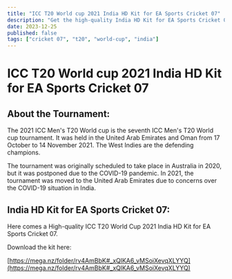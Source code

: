 ```yaml
---
title: "ICC T20 World cup 2021 India HD Kit for EA Sports Cricket 07"
description: "Get the high-quality India HD Kit for EA Sports Cricket 07 for the 2021 ICC Men's T20 World Cup."
date: 2023-12-25
published: false
tags: ["cricket 07", "t20", "world-cup", "india"]
---
```


# ICC T20 World cup 2021 India HD Kit for EA Sports Cricket 07

## **About the Tournament:**

The 2021 ICC Men's T20 World cup is the seventh ICC Men's T20 World cup tournament. It was held in the United Arab Emirates and Oman from 17 October to 14 November 2021. The West Indies are the defending champions.

The tournament was originally scheduled to take place in Australia in 2020, but it was postponed due to the COVID-19 pandemic. In 2021, the tournament was moved to the United Arab Emirates due to concerns over the COVID-19 situation in India.

## **India HD Kit for EA Sports Cricket 07:**

Here comes a High-quality ICC T20 World Cup 2021 India HD Kit for EA Sports Cricket 07.

Download the kit here:

[https://mega.nz/folder/rv4AmBbK#_xQlKA6_vMSoiXevqXLYYQ](https://mega.nz/folder/rv4AmBbK#_xQlKA6_vMSoiXevqXLYYQ) 